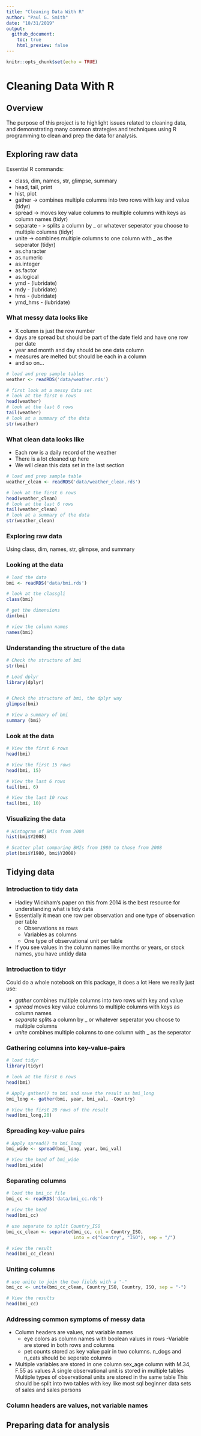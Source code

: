 ---
title: "Cleaning Data With R"
author: "Paul G. Smith"
date: "10/31/2019"
output: 
  github_document:
    toc: true
    html_preview: false
---

```{r setup, include=FALSE}
knitr::opts_chunk$set(echo = TRUE)
```

# Cleaning Data With R
## Overview

The purpose of this project is to highlight issues related to cleaning data, and demonstrating many common strategies and techniques using R programming to clean and prep the data for analysis.

## Exploring raw data

Essential R commands:

- class, dim, names, str, glimpse, summary
- head, tail, print
- hist, plot
- gather -> combines multiple columns into two rows with key and value (tidyr)
- spread -> moves key value columns to multiple columns with keys as column names (tidyr)
- separate - > splits a column by _ or whatever seperator you choose to multiple columns (tidyr)
- unite -> combines multiple columns to one column with _ as the seperator (tidyr)
- as.character
- as.numeric
- as.integer
- as.factor
- as.logical
- ymd - (lubridate)
- mdy - (lubridate)
- hms - (lubridate)
- ymd_hms - (lubridate)

### What messy data looks like
- X column is just the row number
- days are spread but should be part of the date field and have one row per date
- year and month and day should be one data column
- measures are melted but should be each in a column
- and so on…
```{r echo=TRUE, message=TRUE, warning=TRUE}

# load and prep sample tables
weather <- readRDS('data/weather.rds')

# first look at a messy data set
# look at the first 6 rows
head(weather)
# look at the last 6 rows
tail(weather)  
# look at a summary of the data
str(weather)
```


### What clean data looks like
- Each row is a daily record of the weather
- There is a lot cleaned up here
- We will clean this data set in the last section

```{r echo=TRUE, message=TRUE, warning=TRUE}

# load and prep sample table
weather_clean <- readRDS('data/weather_clean.rds')

# look at the first 6 rows
head(weather_clean)
# look at the last 6 rows
tail(weather_clean)  
# look at a summary of the data
str(weather_clean)

```

### Exploring raw data

Using class, dim, names, str, glimpse, and summary

### Looking at the data

```{r echo=TRUE, message=TRUE, warning=TRUE}
# load the data
bmi <- readRDS('data/bmi.rds')

# look at the classgli
class(bmi)

# get the dimensions
dim(bmi)

# view the column names
names(bmi)
```

### Understanding the structure of the data

```{r echo=TRUE, message=TRUE, warning=TRUE}
# Check the structure of bmi
str(bmi)

# Load dplyr
library(dplyr)


# Check the structure of bmi, the dplyr way
glimpse(bmi)

# View a summary of bmi
summary (bmi)

```

### Look at the data

```{r echo=TRUE, message=TRUE, warning=TRUE}

# View the first 6 rows
head(bmi)

# View the first 15 rows
head(bmi, 15)

# View the last 6 rows
tail(bmi, 6)

# View the last 10 rows
tail(bmi, 10)
```

### Visualizing the data

```{r echo=TRUE, message=TRUE, warning=TRUE}

# Histogram of BMIs from 2008
hist(bmi$Y2008)

# Scatter plot comparing BMIs from 1980 to those from 2008
plot(bmi$Y1980, bmi$Y2008)

```

## Tidying data

### Introduction to tidy data

- Hadley Wickham’s paper on this from 2014 is the best resource for understanding what is tidy data
- Essentially it mean one row per observation and one type of observation per table
  + Observations as rows
  + Variables as columns
  + One type of observational unit per table
- If you see values in the column names like months or years, or stock names, you have untidy data

### Introduction to tidyr

Could do a whole notebook on this package, it does a lot
Here we really just use:

- *gather* combines multiple columns into two rows with key and value
- *spread* moves key value columns to multiple columns with keys as column names
- *separate* splits a column by _ or whatever seperator you choose to multiple columns
- *unite* combines multiple columns to one column with _ as the seperator

### Gathering columns into key-value-pairs

```{r echo=TRUE, message=TRUE, warning=TRUE}

# load tidyr
library(tidyr)

# look at the first 6 rows
head(bmi)

# Apply gather() to bmi and save the result as bmi_long
bmi_long <- gather(bmi, year, bmi_val, -Country)

# View the first 20 rows of the result
head(bmi_long,20)

```

### Spreading key-value pairs

```{r echo=TRUE, message=TRUE, warning=TRUE, paged.print=FALSE}

# Apply spread() to bmi_long
bmi_wide <- spread(bmi_long, year, bmi_val)

# View the head of bmi_wide
head(bmi_wide)
```

### Separating columns

```{r echo=TRUE, message=TRUE, warning=TRUE}
# load the bmi_cc file
bmi_cc <- readRDS('data/bmi_cc.rds')

# view the head
head(bmi_cc)

# use separate to split Country_ISO
bmi_cc_clean <- separate(bmi_cc, col = Country_ISO, 
                         into = c("Country", "ISO"), sep = "/")

# view the result
head(bmi_cc_clean)
```


### Uniting columns

```{r echo=TRUE, message=TRUE, warning=TRUE}
# use unite to join the two fields with a "-"
bmi_cc <- unite(bmi_cc_clean, Country_ISO, Country, ISO, sep = "-")

# View the results
head(bmi_cc)
```

### Addressing common symptoms of messy data

- Column headers are values, not variable names
  + eye colors as column names with boolean values in rows
-Variable are stored in both rows and columns
  + pet counts stored as key value pair in two columns. n_dogs and n_cats should be seperate columns
- Multiple variables are stored in one column
sex_age column with M.34, F.55 as values
A single observational unit is stored in multiple tables
Multiple types of observational units are stored in the same table
This should be split into two tables with key like most sql beginner data sets of sales and sales persons

### Column headers are values, not variable names


## Preparing data for analysis

